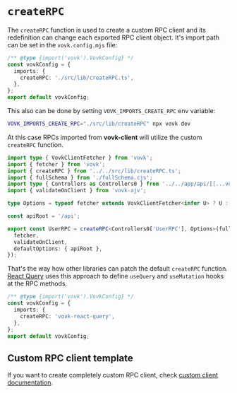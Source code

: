 

# `createRPC`

The `createRPC` function is used to create a custom RPC client and its redefinition can change each exported RPC client object. It's import path can be set in the `vovk.config.mjs` file:

```ts filename="vovk.config.mjs" {4}
/** @type {import('vovk').VovkConfig} */
const vovkConfig = {
  imports: {
    createRPC: './src/lib/createRPC.ts',
  },
};
export default vovkConfig;
```

This also can be done by setting `VOVK_IMPORTS_CREATE_RPC` env variable:

```sh
VOVK_IMPORTS_CREATE_RPC="./src/lib/createRPC" npx vovk dev
```

At this case RPCs imported from **vovk-client** will utilize the custom `createRPC` function.

```ts filename="./node_modules/.vovk-client/index.ts (rendered using 'ts' template)" {3}
import type { VovkClientFetcher } from 'vovk';
import { fetcher } from 'vovk';
import { createRPC } from '../../src/lib/createRPC.ts';
import { fullSchema } from './fullSchema.cjs';
import type { Controllers as Controllers0 } from '../../app/api/[[...vovk]]/route.ts';
import { validateOnClient } from 'vovk-ajv';

type Options = typeof fetcher extends VovkClientFetcher<infer U> ? U : never;

const apiRoot = '/api';

export const UserRPC = createRPC<Controllers0['UserRPC'], Options>(fullSchema, '', 'UserRPC', {
  fetcher,
  validateOnClient,
  defaultOptions: { apiRoot },
});
```

That's the way how other libraries can patch the default `createRPC` function. [React Query](/react-query) uses this approach to define `useQuery` and `useMutation` hooks at the RPC methods.

```ts filename="vovk.config.mjs" {4}
/** @type {import('vovk').VovkConfig} */
const vovkConfig = {
  imports: {
    createRPC: 'vovk-react-query',
  },
};
export default vovkConfig;
```

## Custom RPC client template

If you want to create completely custom RPC client, check [custom client documentation](/custom-client).
